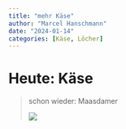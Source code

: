 ```yaml
---
title: "mehr Käse"
author: "Marcel Hanschmann"
date: "2024-01-14"
categories: [Käse, Löcher]
---
```


# Heute: Käse

> schon wieder: Maasdamer
>
> ![](Maasdam-cheese.jpg)

